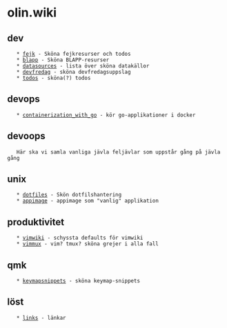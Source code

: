 =  olin.wiki  =


== dev ==
    * [[fejk]] - Sköna fejkresurser och todos
    * [[blapp]] - Sköna BLAPP-resurser
    * [[datasources]] - lista över sköna datakällor
    * [[devfredag]] - sköna devfredagsuppslag
    * [[todos]] - sköna(?) todos


== devops ==
    * [[containerization_with_go]] - kör go-applikationer i docker


== devoops ==
    Här ska vi samla vanliga jävla feljävlar som uppstår gång på jävla gång


== unix ==
    * [[dotfiles]] - Skön dotfilshantering
    * [[appimage]] - appimage som "vanlig" applikation


== produktivitet ==
    * [[vimwiki]] - schyssta defaults för vimwiki
    * [[vimmux]] - vim? tmux? sköna grejer i alla fall


== qmk ==
    * [[keymapsnippets]] - sköna keymap-snippets


== löst ==
    * [[links]] - länkar
